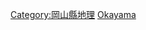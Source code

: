 {{日本行政區劃分類導航|島嶼}}
{{commonscat|Islands of Okayama prefecture}}

[[Category:岡山縣地理|Category:岡山縣地理]]
[[Category:日本各都道府縣島嶼|Okayama]]